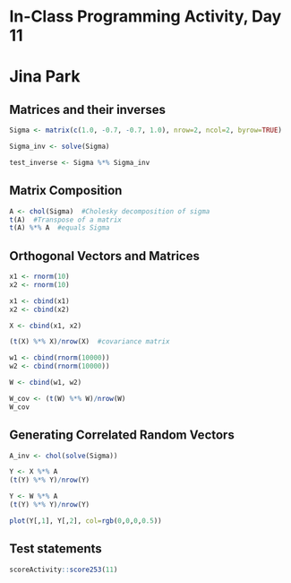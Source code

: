 # In-Class Programming Activity, Day 11
# Jina Park

## Matrices and their inverses
```r
Sigma <- matrix(c(1.0, -0.7, -0.7, 1.0), nrow=2, ncol=2, byrow=TRUE)
```

```r
Sigma_inv <- solve(Sigma)
```

```r
test_inverse <- Sigma %*% Sigma_inv
```

## Matrix Composition
```r
A <- chol(Sigma)  #Cholesky decomposition of sigma
t(A)  #Transpose of a matrix
t(A) %*% A  #equals Sigma
```

## Orthogonal Vectors and Matrices
```r
x1 <- rnorm(10)
x2 <- rnorm(10)
```

```r
x1 <- cbind(x1)
x2 <- cbind(x2)
```

```r
X <- cbind(x1, x2)
```

```r
(t(X) %*% X)/nrow(X)  #covariance matrix
```

```r
w1 <- cbind(rnorm(10000))
w2 <- cbind(rnorm(10000))
```

```r
W <- cbind(w1, w2)
```

```r
W_cov <- (t(W) %*% W)/nrow(W)
W_cov
```

## Generating Correlated Random Vectors
```r
A_inv <- chol(solve(Sigma))
```

```r
Y <- X %*% A
(t(Y) %*% Y)/nrow(Y)
```

```r
Y <- W %*% A
(t(Y) %*% Y)/nrow(Y)
```

```r
plot(Y[,1], Y[,2], col=rgb(0,0,0,0.5))
```

## Test statements

```r
scoreActivity::score253(11)
```